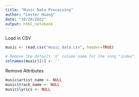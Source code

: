 ---
title: "Music Data Processing"
author: "Lester Huang"
date: "10/28/2022"
output: html_notebook
---

Load in CSV
```{r}
music <- read.csv("music_data.csv", header=TRUE)

# Remove the default 'X' column name for the song "index"
colnames(music)[1] <- ''
```

Remove Attributes
```{r}
music$artist_name <- NULL
music$track_name <- NULL
music$lyrics <- NULL
```


